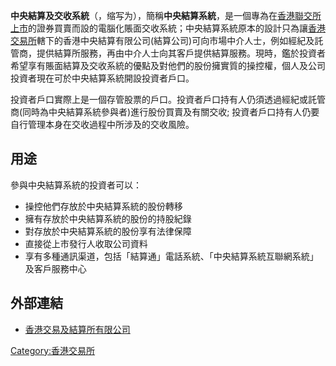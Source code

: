 '''中央結算及交收系統'''（{{lang|en|The Central Clearing And Settlement System}}，缩写为{{lang|en|CCASS}}），簡稱'''中央結算系統'''，是一個專為在[[香港|香港]][[聯交所|聯交所]][[上市|上市]]的證券買賣而設的電腦化賬面交收系統；中央結算系統原本的設計只為讓[[香港交易所|香港交易所]]轄下的香港中央結算有限公司(結算公司)可向市場中介人士，例如經紀及託管商，提供結算所服務，再由中介人士向其客戶提供結算服務。現時，鑑於投資者希望享有賬面結算及交收系統的優點及對他們的股份擁實質的操控權，個人及公司投資者現在可於中央結算系統開設投資者戶口。

投資者戶口實際上是一個存管股票的戶口。投資者戶口持有人仍須透過經紀或託管商(同時為中央結算系統參與者)進行股份買賣及有關交收; 投資者戶口持有人仍要自行管理本身在交收過程中所涉及的交收風險。

==用途==
參與中央結算系統的投資者可以： 

*操控他們存放於中央結算系統的股份轉移  
*擁有存放於中央結算系統的股份的持股紀錄
*對存放於中央結算系統的股份享有法律保障
*直接從上市發行人收取公司資料
*享有多種通訊渠道，包括「結算通」電話系統、「中央結算系統互聯網系統」及客戶服務中心
 
==外部連結==
*[http://www.hkex.com.hk/chi/index_c.htm 香港交易及結算所有限公司] {{Wayback|url=http://www.hkex.com.hk/chi/index_c.htm |date=20210211154847 }}

{{HK-corp-stub}}

[[Category:香港交易所|Category:香港交易所]]